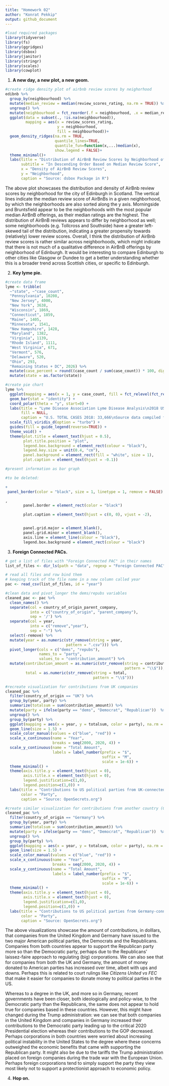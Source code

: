```yaml
---
title: "Homework 02"
author: "Konrat Pekkip"
output: github_document
---
```


```r
#load required packages
library(tidyverse)
library(fs)
library(ggridges)
library(dsbox)
library(janitor)
library(stringr)
library(scales)
library(cowplot)
```

1.  **A new day, a new plot, a new geom.**

```r
#create ridge density plot of airbnb review scores by neighorhood
edibnb %>%
  group_by(neighbourhood) %>%
  mutate(median_review = median(review_scores_rating, na.rm = TRUE)) %>%
  ungroup() %>%
  mutate(neighbourhood = fct_reorder(.f = neighbourhood, .x = median_review)) %>%
  ggplot(data = subset(., !is.na(neighbourhood)),
         mapping = aes(x = review_scores_rating, 
                       y = neighbourhood,
                       fill = neighbourhood))+
  geom_density_ridges(na.rm = TRUE,
                      quantile_lines=TRUE,
                      quantile_fun=function(x,...)median(x),
                      show.legend = FALSE)+
  theme_minimal()+
  labs(title = "Distribution of AirBnB Review Scores by Neighborhood of Edinburgh",
       subtitle = "In Descending Order Based on Median Review Score",
       x = "Density of AirBnB Review Scores",
       y = "Neighborhood",
       caption = "Source: dsbox Package in R")
```

The above plot showcases the distribution and density of AirBnb review scores by neighborhood for the city of Edinburgh in Scotland. The vertical lines indicate the median review score of AirBnBs in a given neighborhood, by which the neighborhoods are also sorted along the y axis. Morningside and Bruntsfield appear to be the neighborhoods with the most popular median AirBnB offerings, as their median ratings are the highest. The distribution of AirBnB reviews appears to differ by neighborhood as well; some neighborhoods (e.g. Tollcross and Southside) have a greater left-skewed tail of the distribution, indicating a greater propensity towards (relatively) lower review scores. Overall, I think the distribution of AirBnb review scores is rather similar across neighborhoods, which might indicate that there is not much of a qualitative difference in AirBnB offerings by neighborhood of Edinburgh. It would be interesting to compare Edinburgh to other cities like Glasgow or Dundee to get a better understanding whether this is a broader trend across Scottish cities, or specific to Edinburgh.

2.  **Key lyme pie.**

```r
#create data frame
lyme <- tribble(
  ~"state", ~"case_count",
  "Pennsylvania", 10208,
  "New Jersey", 4000,
  "New York", 3638,
  "Wisconsin", 1869,
  "Connecticut", 1859,
  "Maine", 1405,
  "Minnesota", 1541,
  "New Hampshire", 1428,
  "Maryland", 1382,
  "Virginia", 1139,
  "Rhode Island", 1111,
  "West Virginia", 671,
  "Vermont", 576,
  "Delaware", 520,
  "Ohio", 293,
  "Remaining States + DC", 2026) %>%
  mutate(case_percent = round((case_count / sum(case_count)) * 100, digits = 1)) %>%
  mutate(state = as.factor(state))

#create pie chart
lyme %>%
  ggplot(mapping = aes(x = 1, y = case_count, fill = fct_relevel(fct_reorder(state, case_count, .desc = FALSE), "Remaining States + DC", after = 0))) +
  geom_bar(stat = "identity") +
  coord_polar(theta = "y", start=0) +
  labs(title = "Lyme Disease Association Lyme Disease Analysis\n2018 US Reported Lyme Disease Cases Featuring Top 15 States",
       fill = NULL,
       caption = "U.S. TOTAL CASES 2018: 33,666\nSource data compiled from CDC pub. data (DVBD)") +
  scale_fill_viridis_d(option = "turbo") +
  guides(fill = guide_legend(reverse=TRUE)) +
  theme_void() +
  theme(plot.title = element_text(hjust = 0.5),
        plot.title.position = "plot",
        legend.box.background = element_rect(colour = "black"),
        legend.key.size = unit(0.4, "cm"),
        panel.background = element_rect(fill = "white", size = 1),
        plot.caption = element_text(hjust = -0.1))

#present information as bar graph
```

```r
#to be deleted:

+
 panel_border(color = "black", size = 1, linetype = 1, remove = FALSE)

,
        panel.border = element_rect(color = "black")

        plot.caption = element_text(hjust = c(0, 0), vjust = -2),


        panel.grid.major = element_blank(), 
        panel.grid.minor = element_blank(),
        axis.line = element_line(colour = "black"),
        legend.box.background = element_rect(colour = "black")
```

3.  **Foreign Connected PACs.**

```r
# get a list of files with "Foreign Connected PAC" in their names
list_of_files <- dir_ls(path = "data", regexp = "Foreign Connected PAC")

# read all files and row bind them
# keeping track of the file name in a new column called year
pac <- read_csv(list_of_files, id = "year")

#clean data and pivot_longer the dems/repubs variables
cleaned_pac <- pac %>%
  clean_names() %>%
  separate(col = country_of_origin_parent_company,
           into = c("country_of_origin", "parent_company"),
           sep = '/') %>%
  separate(col = year,
           into = c("remove","year"),
           sep = "-") %>%
  select(-remove) %>%
  mutate(year = as.numeric(str_remove(string = year,
                           pattern = ".csv"))) %>%
  pivot_longer(cols = c("dems", "repubs"),
               names_to = "party",
               values_to = "contribution_amount") %>%
  mutate(contribution_amount = as.numeric(str_remove(string = contribution_amount,
                                                     pattern = "\\$")),
         total = as.numeric(str_remove(string = total,
                                       pattern = "\\$")))
```

```r
#recreate visualization for contributions from UK companies
cleaned_pac %>%
  filter(country_of_origin == "UK") %>%
  group_by(year, party) %>%
  summarize(totalsum = sum(contribution_amount)) %>%
  mutate(party = ifelse(party == "dems", "Democrat", "Republican"))  %>%
  ungroup() %>%
  group_by(party) %>%
  ggplot(mapping = aes(x = year, y = totalsum, color = party), na.rm = TRUE) +
  geom_line(size = 1.5) +
  scale_color_manual(values = c("blue", "red")) +
  scale_x_continuous(name = "Year", 
                     breaks = seq(2000, 2020, 4)) +
  scale_y_continuous(name = "Total Amount",
                     labels = label_number(prefix = "$",
                                           suffix = "M", 
                                           scale = 1e-6)) +
  theme_minimal() +
  theme(axis.title.y = element_text(hjust = 0),
        axis.title.x = element_text(hjust = 0),
        legend.justification=c(1,0), 
        legend.position=c(1,0)) +
  labs(title = "Contributions to US political parties from UK-connected PACs",
       color = "Party",
       caption = "Source: OpenSecrets.org")

#create similar visualization for contributions from another country (Germany)
cleaned_pac %>%
  filter(country_of_origin == "Germany") %>%
  group_by(year, party) %>%
  summarize(totalsum = sum(contribution_amount)) %>%
  mutate(party = ifelse(party == "dems", "Democrat", "Republican"))  %>%
  ungroup() %>%
  group_by(party) %>%
  ggplot(mapping = aes(x = year, y = totalsum, color = party), na.rm = TRUE) +
  geom_line(size = 1.5) +
  scale_color_manual(values = c("blue", "red")) +
  scale_x_continuous(name = "Year", 
                     breaks = seq(2000, 2020, 4)) +
  scale_y_continuous(name = "Total Amount",
                     labels = label_number(prefix = "$",
                                           suffix = "M", 
                                           scale = 1e-6)) +
  theme_minimal() +
  theme(axis.title.y = element_text(hjust = 0),
        axis.title.x = element_text(hjust = 0),
        legend.justification=c(1,0), 
        legend.position=c(1,0)) +
  labs(title = "Contributions to US political parties from Germany-connected PACs",
       color = "Party",
       caption = "Source: OpenSecrets.org")
```

The above visualizations showcase the amount of contributions, in dolllars, that companies from the United Kingdom and Germany have issued to the two major American political parties, the Democrats and the Republicans. Companies from both countries appear to support the Republican party more so than the Democratic party, perhaps due to the Republicans' laissez-faire approach to regulating (big) corporations. We can also see that for companies from both the UK and Germany, the amount of money donated to American parties has increased over time, albeit with ups and downs. Perhaps this is related to court rulings like *Citizens United vs FEC* that make it easier for companies to donate money to political parties in the US.

Whereas to a degree in the UK, and more so in Germany, recent governments have been closer, both ideologically and policy-wise, to the Democratic party than the Republicans, the same does not appear to hold true for companies based in these countries. However, this might have changed during the Trump administration: we can see that both companies in the United Kingdom and companies in Germany increased their contributions to the Democratic party leading up to the critical 2020 Presidential election whereas their contributions to the GOP decreased. Perhaps corporations in both countries were worried about increasing political instability in the United States to the degree where these concerns outweighed the economic benefits that came with supporting the Republican party. It might also be due to the tariffs the Trump administration placed on foreign companies during the trade war with the European Union. Perhaps foreign corporations tend to simply support the party they view most likely not to support a protectionist approach to economic policy.

4.  **Hop on.**

